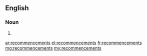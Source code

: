 ==English==

===Noun===
{{head|en|plural}}

# {{plural of|recommencement|lang=en}}

[[ar:recommencements]]
[[el:recommencements]]
[[fr:recommencements]]
[[mg:recommencements]]
[[my:recommencements]]